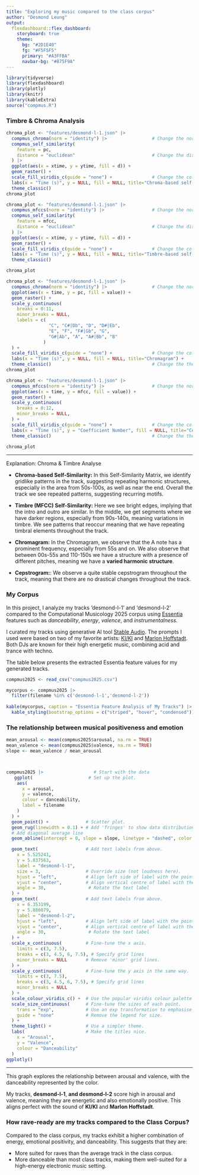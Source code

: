 ```yaml
---
title: "Exploring my music compared to the class corpus"
author: "Desmond Leung"
output: 
  flexdashboard::flex_dashboard:
    storyboard: true
    theme:
      bg: "#2D1E40"
      fg: "#F5F5F5"
      primary: "#A3FFBA"
      navbar-bg: "#875F9A"
---
```


```r
library(tidyverse)
library(flexdashboard)
library(plotly)
library(knitr)
library(kableExtra)
source("compmus.R")
```

### Timbre & Chroma Analysis

```r

chroma_plot <- "features/desmond-l-1.json" |>   
  compmus_chroma(norm = "identity") |>                 # Change the norm
  compmus_self_similarity(
    feature = pc,
    distance = "euclidean"                             # Change the distance
  ) |>
  ggplot(aes(x = xtime, y = ytime, fill = d)) + 
  geom_raster() +
  scale_fill_viridis_c(guide = "none") +               # Change the colours?
  labs(x = "Time (s)", y = NULL, fill = NULL, title="Chroma-based self-similarity") +
  theme_classic()       
chroma_plot

chroma_plot <- "features/desmond-l-1.json" |>  
  compmus_mfccs(norm = "identity") |>                  # Change the norm
  compmus_self_similarity(
    feature = mfcc,
    distance = "euclidean"                             # Change the distance
  ) |>   
  ggplot(aes(x = xtime, y = ytime, fill = d)) + 
  geom_raster() +
  scale_fill_viridis_c(guide = "none") +               # Change the colours?
  labs(x = "Time (s)", y = NULL, fill = NULL, title="Timbre-based self-similarity") +
  theme_classic() 

chroma_plot
```

```r

chroma_plot <- "features/desmond-l-1.json" |>   
  compmus_chroma(norm = "identity") |>                 # Change the norm
  ggplot(aes(x = time, y = pc, fill = value)) + 
  geom_raster() +
  scale_y_continuous(
    breaks = 0:11,
    minor_breaks = NULL,
    labels = c(
                "C", "C#|Db", "D", "D#|Eb",
                "E", "F", "F#|Gb", "G",
                "G#|Ab", "A", "A#|Bb", "B"
              )
  ) +
  scale_fill_viridis_c(guide = "none") +               # Change the colours?
  labs(x = "Time (s)", y = NULL, fill = NULL, title="Chromagram") +
  theme_classic()                                      # Change the theme?  
chroma_plot

chroma_plot <- "features/desmond-l-1.json" |>  
  compmus_mfccs(norm = "identity") |>                  # Change the norm
  ggplot(aes(x = time, y = mfcc, fill = value)) + 
  geom_raster() +
  scale_y_continuous(
    breaks = 0:12,
    minor_breaks = NULL,
  ) +
  scale_fill_viridis_c(guide = "none") +               # Change the colours?
  labs(x = "Time (s)", y = "Coefficient Number", fill = NULL, title="Cepstrogram") +
  theme_classic()                                      # Change the theme?

chroma_plot
```

***

Explanation: Chroma & Timbre Analyse

- **Chroma-based Self-Similarity:** In this Self-Similarity Matrix, we identify gridlike patterns in the track, suggesting repeating harmonic structures, especially in the area from 50s-100s, as well as near the end. Overall the track we see repeated patterns, suggesting recurring motifs.

- **Timbre (MFCC) Self-Similarity:** Here we see bright edges, implying that the intro and outro are similar. In the middle, we get segments where we have darker regions, especially from 90s-140s, meaning variations in timbre. We see patterns that reoccur meaning that we have repeating timbral elements throughout the track.

- **Chromagram:** In the Chromagram, we observe that the A note has a prominent frequency, especially from 55s and on. We also observe that between 00s-55s and 110-150s we have a structure with a presence of different pitches, meaning we have a **varied harmonic structure**.

- **Cepstrogram:**: We observe a quite stable cepstrogram throughout the track, meaning that there are no drastical changes throughout the track.


### My Corpus

In this project, I analyze my tracks 'desmond-l-1' and 'desmond-l-2' compared to the Computational Musicology 2025 corpus using [Essentia](https://essentia.upf.edu/) features such as *danceability*, *energy*, *valence*, and *instrumentalness.*

I curated my tracks using generative AI tool [Stable Audio](https://stableaudio.com/). The prompts I used were based on two of my favorite artists: [KI/KI](https://open.spotify.com/artist/0UMs6dTf23FC2fHc40fXNS?si=9d1d916c8ac54bb1) and [Marlon Hoffstadt](https://open.spotify.com/artist/0HHa7ZJZxUQlg5l2mB0N0f?si=58729cedd9684ce0). Both DJs are known for their high energetic music, combining acid and trance with techno.

The table below presents the extracted Essentia feature values for my generated tracks.
```r
compmus2025 <- read_csv("compmus2025.csv")

mycorpus <- compmus2025 |>
  filter(filename %in% c('desmond-l-1','desmond-l-2'))
  
kable(mycorpus, caption = "Essentia Feature Analysis of My Tracks") |>
  kable_styling(bootstrap_options = c("striped", "hover", "condensed"))
```

### The relationship between musical positiveness and emotion

```r

mean_arousal <- mean(compmus2025$arousal, na.rm = TRUE)
mean_valence <- mean(compmus2025$valence, na.rm = TRUE)
slope <- mean_valence / mean_arousal  



compmus2025 |>                   # Start with the data
   ggplot(                     # Set up the plot.
    aes(
      x = arousal,
      y = valence,
      colour = danceability,
      label = filename
    )
  ) +
  geom_point() +              # Scatter plot.
  geom_rug(linewidth = 0.1) + # Add 'fringes' to show data distribution.
  # Add diagonal average line
  geom_abline(intercept = 0, slope = slope, linetype = "dashed", color = "red", linewidth = 0.2) +

  geom_text(                  # Add text labels from above.
    x = 5.525241,
    y = 5.837563,
    label = "desmond-l-1",
    size = 3,                 # Override size (not loudness here).
    hjust = "left",           # Align left side of label with the point.
    vjust = "center",         # Align vertical centre of label with the point.
    angle = 30,                # Rotate the text label
  ) +
  geom_text(                  # Add text labels from above.
    x = 6.353199,
    y = 5.886079,
    label = "desmond-l-2",
    hjust = "left",           # Align left side of label with the point.
    vjust = "center",         # Align vertical centre of label with the point.
    angle = 30,                # Rotate the text label
  ) +
  scale_x_continuous(         # Fine-tune the x axis.
    limits = c(3, 7.5),
    breaks = c(3, 4.5, 6, 7.5), # Specify grid lines
    minor_breaks = NULL       # Remove 'minor' grid lines.
  ) +
  scale_y_continuous(         # Fine-tune the y axis in the same way.
    limits = c(3, 7.5),
    breaks = c(3, 4.5, 6, 7.5), # Specify grid lines
    minor_breaks = NULL
  ) +
  scale_colour_viridis_c() +  # Use the popular viridis colour palette.
  scale_size_continuous(      # Fine-tune the sizes of each point.
    trans = "exp",            # Use an exp transformation to emphasise loud..
    guide = "none"            # Remove the legend for size.
  ) +
  theme_light() +             # Use a simpler theme.
  labs(                       # Make the titles nice.
    x = "Arousal",
    y = "Valence",
    colour = "Danceability"
  )
ggplotly()
```
***
This graph explores the relationship between arousal and valence, with the danceability represented by the color.

My tracks, **desmond-l-1**, **and desmond-l-2** score high in arousal and valence, meaning they are energetic and also emotionally positive. This aligns perfect with the sound of **KI/KI** and **Marlon Hoffstadt**.

### How rave-ready are my tracks compared to the Class Corpus?

Compared to the class corpus, my tracks exhibit a higher combination of energy, emotional positivity, and danceability. This suggests that they are:

- More suited for raves than the average track in the class corpus.
- More danceable than most class tracks, making them well-suited for a high-energy electronic music setting.



